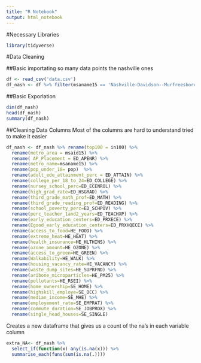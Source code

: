 ```yaml
---
title: "R Notebook"
output: html_notebook
---
```



#Necessary Libraries
```r
library(tidyverse)
```

#Data Cleaning

##Basic importating
so many data points the nashville ones 
```r
df <- read_csv('data.csv')
df_nash <- df %>% filter(msaname15 == 'Nashville-Davidson--Murfreesboro--Franklin, TN Metro Area') 
```

##Basic Exporlation
```r
dim(df_nash)
head(df_nash)
summary(df_nash)
```

##Cleaning Data Columns
Most of the columns are hard to understand tried to make it easier
```r
df_nash <- df_nash %>% rename(top100 = in100) %>% 
  rename(metro_area = msaid15) %>% 
  rename( AP_Placement = ED_APENR) %>% 
  rename(metro_name=msaname15) %>% 
  rename(pop_under_18= pop)  %>% 
  rename(adult_edu_attainment_perc = ED_ATTAIN) %>% 
  rename(college_per_18_to_24=ED_COLLEGE) %>% 
  rename(nursey_school_perc=ED_ECENROL) %>% 
  rename(high_grad_rate=ED_HSGRAD) %>% 
  rename(third_grade_math_prof=ED_MATH) %>% 
  rename(third_grade_reading_prof=ED_READING) %>% 
  rename(school_poverty_perc=ED_SCHPOV) %>% 
  rename(perc_teacher_1and2_years=ED_TEACHXP) %>% 
  rename(early_education_centers=ED_PRXECE) %>% 
  rename(Egood_early_education_centers=ED_PRXHQECE) %>% 
  rename(access_to_food=HE_FOOD) %>% 
  rename(extreme_heat=HE_HEAT) %>% 
  rename(health_insurance=HE_HLTHINS) %>% 
  rename(ozone_amount=HE_OZONE) %>% 
  rename(access_to_green=HE_GREEN) %>% 
  rename(Walkability=HE_WALK) %>% 
  rename(housing_vacancy_rate=HE_VACANCY) %>% 
  rename(waste_dump_sites=HE_SUPRFND) %>% 
  rename(aribone_microparticles=HE_PM25) %>% 
  rename(pollutants=HE_RSEI) %>% 
  rename(home_ownership=SE_HOME) %>% 
  rename(highskill_employe=SE_OCC) %>% 
  rename(median_income=SE_MHE) %>% 
  rename(employement_rate=SE_EMPRAT) %>% 
  rename(commute_duration=SE_JOBPROX) %>% 
  rename(single_head_houses=SE_SINGLE)
```

Creates a new dataframe that gives us a count of the na's in each variable column
```r
extra_NA<- df_nash %>% 
  select_if(function(x) any(is.na(x))) %>% 
  summarise_each(funs(sum(is.na(.))))
```

